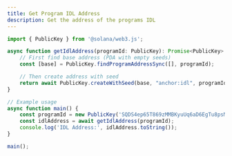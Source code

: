 ---
title: Get Program IDL Address
description: Get the address of the programs IDL
---

```js
import { PublicKey } from '@solana/web3.js';

async function getIdlAddress(programId: PublicKey): Promise<PublicKey> {
    // First find base address (PDA with empty seeds)
    const [base] = PublicKey.findProgramAddressSync([], programId);

    // Then create address with seed
    return await PublicKey.createWithSeed(base, "anchor:idl", programId);
}

// Example usage
async function main() {
    const programId = new PublicKey('SQDS4ep65T869zMMBKyuUq6aD6EgTu8psMjkvj52pCf');
    const idlAddress = await getIdlAddress(programId);
    console.log('IDL Address:', idlAddress.toString());
}

main();
```
